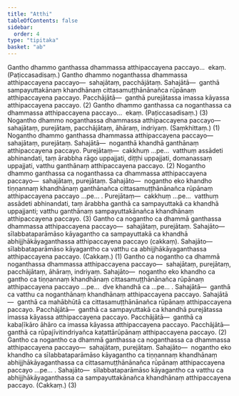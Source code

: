 ```yaml
---
title: "Atthi"
tableOfContents: false
sidebar:
  order: 4
type: "tipitaka"
basket: "ab"
---
```



<DynamicBreadcrumb />

<Division number="34">

<Paragraph number="1692">
Gantho dhammo ganthassa dhammassa atthipaccayena paccayo…  ekaṃ. (Paṭiccasadisaṃ.)
</Paragraph>

<Paragraph number="1693">
Gantho dhammo noganthassa dhammassa atthipaccayena paccayo—  sahajātaṃ, pacchājātaṃ. <Emphasis>Sahajātā</Emphasis>—  ganthā sampayuttakānaṃ khandhānaṃ cittasamuṭṭhānānañca rūpānaṃ atthipaccayena paccayo. <Emphasis>Pacchājātā</Emphasis>—  ganthā purejātassa imassa kāyassa atthipaccayena paccayo. (2)
</Paragraph>

<Paragraph number="1694">
Gantho dhammo ganthassa ca noganthassa ca dhammassa atthipaccayena paccayo…  ekaṃ. (Paṭiccasadisaṃ.) (3)
</Paragraph>

</Division>
<Division number="35">

<Paragraph number="1695">
Nogantho dhammo noganthassa dhammassa atthipaccayena paccayo—  sahajātaṃ, purejātaṃ, pacchājātaṃ, āhāraṃ, indriyaṃ. (Saṃkhittaṃ.) (1)
</Paragraph>

<Paragraph number="1696">
Nogantho dhammo ganthassa dhammassa atthipaccayena paccayo—  sahajātaṃ, purejātaṃ. <Emphasis>Sahajātā</Emphasis>—  noganthā khandhā ganthānaṃ atthipaccayena paccayo. <Emphasis>Purejātaṃ</Emphasis>—  cakkhuṃ …pe…  vatthuṃ assādeti abhinandati, taṃ ārabbha rāgo uppajjati, diṭṭhi uppajjati, domanassaṃ uppajjati, vatthu ganthānaṃ atthipaccayena paccayo. (2)
</Paragraph>

<Paragraph number="1697">
Nogantho dhammo ganthassa ca noganthassa ca dhammassa atthipaccayena paccayo—  sahajātaṃ, purejātaṃ. <Emphasis>Sahajāto</Emphasis>—  nogantho eko khandho tiṇṇannaṃ khandhānaṃ ganthānañca cittasamuṭṭhānānañca rūpānaṃ atthipaccayena paccayo …pe… . <Emphasis>Purejātaṃ</Emphasis>—  cakkhuṃ …pe…  vatthuṃ assādeti abhinandati, taṃ ārabbha ganthā ca sampayuttakā ca khandhā uppajjanti; vatthu ganthānaṃ sampayuttakānañca khandhānaṃ atthipaccayena paccayo. (3)
</Paragraph>

</Division>
<Division number="36">

<Paragraph number="1698">
Gantho ca nogantho ca dhammā ganthassa dhammassa atthipaccayena paccayo—  sahajātaṃ, purejātaṃ. <Emphasis>Sahajāto</Emphasis>—  sīlabbataparāmāso kāyagantho ca sampayuttakā ca khandhā abhijjhākāyaganthassa atthipaccayena paccayo (cakkaṃ). <Emphasis>Sahajāto</Emphasis>—  sīlabbataparāmāso kāyagantho ca vatthu ca abhijjhākāyaganthassa atthipaccayena paccayo. (Cakkaṃ.) (1)
</Paragraph>

<Paragraph number="1699">
Gantho ca nogantho ca dhammā noganthassa dhammassa atthipaccayena paccayo—  sahajātaṃ, purejātaṃ, pacchājātaṃ, āhāraṃ, indriyaṃ. <Emphasis>Sahajāto</Emphasis>—  nogantho eko khandho ca gantho ca tiṇṇannaṃ khandhānaṃ cittasamuṭṭhānānañca rūpānaṃ atthipaccayena paccayo …pe…  dve khandhā ca …pe… . <Emphasis>Sahajātā</Emphasis>—  ganthā ca vatthu ca noganthānaṃ khandhānaṃ atthipaccayena paccayo. <Emphasis>Sahajātā</Emphasis>—  ganthā ca mahābhūtā ca cittasamuṭṭhānānañca rūpānaṃ atthipaccayena paccayo. <Emphasis>Pacchājātā</Emphasis>—  ganthā ca sampayuttakā ca khandhā purejātassa imassa kāyassa atthipaccayena paccayo. <Emphasis>Pacchājātā</Emphasis>—  ganthā ca kabaḷīkāro āhāro ca imassa kāyassa atthipaccayena paccayo. <Emphasis>Pacchājātā</Emphasis>—  ganthā ca rūpajīvitindriyañca kaṭattārūpānaṃ atthipaccayena paccayo. (2)
</Paragraph>

<Paragraph number="1700">
Gantho ca nogantho ca dhammā ganthassa ca noganthassa ca dhammassa atthipaccayena paccayo—  sahajātaṃ, purejātaṃ. <Emphasis>Sahajāto</Emphasis>—  nogantho eko khandho ca sīlabbataparāmāso kāyagantho ca tiṇṇannaṃ khandhānaṃ abhijjhākāyaganthassa ca cittasamuṭṭhānānañca rūpānaṃ atthipaccayena paccayo …pe… . <Emphasis>Sahajāto</Emphasis>—  sīlabbataparāmāso kāyagantho ca vatthu ca abhijjhākāyaganthassa ca sampayuttakānañca khandhānaṃ atthipaccayena paccayo. (Cakkaṃ.) (3)
</Paragraph>
</Division>